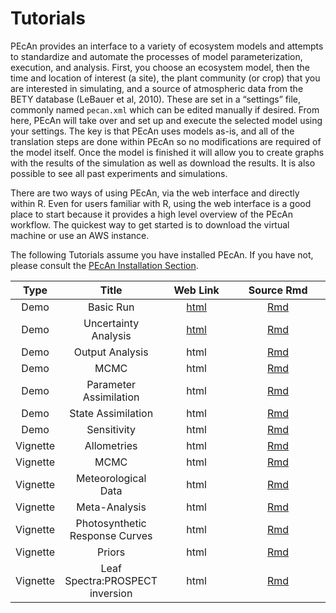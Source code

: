 # Tutorials {#user-section}

PEcAn provides an interface to a variety of ecosystem models and attempts to standardize and automate the processes of model parameterization, execution, and analysis. First, you choose an ecosystem model, then the time and location of interest (a site), the plant community (or crop) that you are interested in simulating, and a source of atmospheric data from the BETY database (LeBauer et al, 2010). These are set in a "settings" file, commonly named `pecan.xml` which can be edited manually if desired. From here, PEcAn will take over and set up and execute the selected model using your settings. The key is that PEcAn uses models as-is, and all of the translation steps are done within PEcAn so no modifications are required of the model itself. Once the model is finished it will allow you to create graphs with the results of the simulation as well as download the results. It is also possible to see all past experiments and simulations.

There are two ways of using PEcAn, via the web interface and directly within R. Even for users familiar with R, using the web interface is a good place to start because it provides a high level overview of the PEcAn workflow. The quickest way to get started is to download the virtual machine or use an AWS instance.

The following Tutorials assume you have installed PEcAn. If you have not, please consult the [PEcAn Installation Section](#pecan-manual-setup).

|Type|Title|Web Link| Source Rmd|
|:--:|:---:|:------:|:---------:|
|Demo| Basic Run| [html](#demo-1) | <a href="https://github.com/PecanProject/pecan/blob/develop/documentation/tutorials/01_Demo_Basic_Run/Demo01.Rmd" target = "_blank">Rmd</a> |
|Demo| Uncertainty Analysis| [html](#demo-2)| <a href="https://github.com/PecanProject/pecan/blob/develop/documentation/tutorials/02_Demo_Uncertainty_Analysis/Demo02.Rmd" target = "_blank">Rmd</a> |
|Demo| Output Analysis|html | <a href="https://github.com/PecanProject/pecan/blob/develop/documentation/tutorials/AnalyzeOutput/modelVSdata.Rmd" target="_blank">Rmd</a> |
|Demo| MCMC |html| <a href= "https://github.com/PecanProject/pecan/blob/develop/documentation/tutorials/MCMC/MCMC_Concepts.Rmd" target = "_blank">Rmd</a> |
|Demo|Parameter Assimilation |html | <a href="https://github.com/PecanProject/pecan/blob/develop/documentation/tutorials/ParameterAssimilation/PDA.Rmd" target = "_blank">Rmd</a> |
|Demo|State Assimilation|html| <a href="https://github.com/PecanProject/pecan/blob/develop/documentation/tutorials/StateAssimilation/TreeRingSDA.Rmd" target = "_blank">Rmd</a> |
|Demo| Sensitivity|html| <a href="https://github.com/PecanProject/pecan/blob/develop/documentation/tutorials/sensitivity/PEcAn_sensitivity_tutorial_v1.0.Rmd" target = "_blank">Rmd</a> |
|Vignette|Allometries|html| <a href="https://github.com/PecanProject/pecan/blob/main/modules/allometry/vignettes/AllomVignette.Rmd" target = "_blank">Rmd</a> |
|Vignette|MCMC|html| <a href="https://github.com/PecanProject/pecan/blob/main/modules/assim.batch/vignettes/AssimBatchVignette.Rmd" target = "_blank">Rmd</a> |
|Vignette|Meteorological Data|html| <a href="https://github.com/PecanProject/pecan/tree/main/modules/data.atmosphere/vignettes" target = "_blank">Rmd</a> |
|Vignette|Meta-Analysis|html| <a href="https://github.com/PecanProject/pecan/blob/main/modules/meta.analysis/vignettes/single.MA_demo.Rmd" target = "_blank">Rmd</a> |
|Vignette|Photosynthetic Response Curves|html| <a href="https://github.com/PecanProject/pecan/blob/main/modules/photosynthesis/vignettes/ResponseCurves.Rmd" target = "_blank">Rmd</a> |
|Vignette|Priors|html| <a href="https://github.com/PecanProject/pecan/blob/main/modules/priors/vignettes/priors_demo.Rmd" target = "_blank">Rmd</a> |
|Vignette|Leaf Spectra:PROSPECT inversion|html| <a href="https://github.com/PecanProject/pecan/blob/main/modules/rtm/vignettes/pecanrtm.vignette.Rmd" target = "_blank">Rmd</a> |